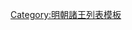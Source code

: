 {{ming|title=明朝明英宗德國諸王|ed=德國|head=[[天顺 (明朝)|天順]]元年（[[1457年]]）封。[[成化]]三年（[[1467年]]）就藩[[濟南]]府。|
{{ming/title}}
{{ming/list|德莊王|[[朱見潾]]|朱祁鎮、庶二子|[[1457年]]—[[1517年]]|天順元年封。成化三年就藩濟南府。[[正德 (明朝)|正德]]十二年薨。}}
{{ming/list|德懿王|[[朱祐榕]]|朱見潾、嫡二子|[[1521年]]—[[1539年]]|正德十六年襲封。[[嘉靖]]十八年薨。}}
{{ming/list|德懷王|[[朱厚燉]]|朱祐榕、庶二子|追封|嘉靖二年封東平王，嘉靖中改封[[世子]]。十三年卒。諡懷順。以子載墱襲封，追封王，改諡曰懷。}}
{{ming/list|德恭王|[[朱載墱 (德王)|朱載墱]]|朱厚燉、嫡二子<ref name=dfyd/>|[[1541年]]—[[1574年]]|嘉靖二十年襲封。[[萬曆]]二年薨。}}
{{ming/list|德定王|[[朱翊錧]]|朱載墱、嫡一子|[[1577年]]—[[1588年]]|萬曆五年襲封。十六年薨。}}
{{ming/list|德端王<ref>《[[五峰山志]]》</ref>|[[朱常⿱邦清|朱常]]{{缺字||60}}<ref name=dfyd/>|朱翊錧、嫡一子|[[1591年]]—[[1632年]]|萬曆十九年襲封。[[崇禎]]五年薨。}}
{{ming/list|德王|[[朱由𣒻]]|朱常{{缺字||60}}、庶六子<ref name=dfyd/>|[[1635年]]—[[1639年]]|萬曆三十六年七月封廣宗王。四十三年六月改封世子。崇禎八年六月襲封<ref name=dfyd>崇禎十一年德府玉牒底本，李晉華遺稿《明史德王府世系表訂誤》，《中央研究院歷史語言研究所集刊》第八本第二分，1939年。</ref>。十二年正月，[[清朝|清]]兵克[[濟南]]，被俘。[[崇德]]七年二月卒<ref>《清太宗實錄》卷五十九</ref>。}}
{{ming/list|德王|[[朱慈𤆝]]<ref>《清世祖實錄》卷六</ref>|[[朱由侎]]、庶四子<ref name=dfyd/>|[[1640年]]—[[1644年]]|紀城王由侎子，崇禎十三年六月進封。十七年三月，[[大順 (政權)|大順]]兵克[[濟南]]，被俘<ref name=wx>王欣《明德王府末代王补证》，《清史論叢》2015年第2期。</ref>。}}
{{ming/note|附權德府事}}
{{ming/list|泰安王|[[朱由𰘱]]| |[[1644年]]|崇禎十七年權德府事。七月降清<ref name=wx/>。}}
{{ming/note|參考文獻}}
{{ming/note|ref}}
}}<noinclude>
[[Category:明朝諸王列表模板]]
</noinclude>